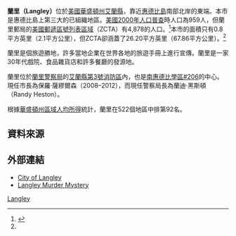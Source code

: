{{Infobox settlement
|official_name            = 蘭里
|native_name              = City of Langley
|settlement_type          = [[城市|城市]]
|nickname                 = "Langley by the Sea"<br/>「海邊的蘭里」
|motto                    =

<!-- 圖片 -->
|image_skyline            =
|imagesize                =
|image_caption            =
|image_flag               =
|image_seal               = <!-- 檔案不存在 Langley_WA_seal.png ，可從英文維基百科取得 -->

<!-- 地圖 -->
|image_map = Island_County_Washington_Incorporated_and_Unincorporated_areas_Langley_Highlighted.svg
|mapsize                  = 250px
|map_caption              = 蘭里位置圖
|image_map1               =
|mapsize1                 =
|map_caption1             =

<!-- 行政區 -->
|subdivision_type         = [[國家|國家]]
|subdivision_name         = [[美國|美國]]
|subdivision_type1        = [[州|州]]
|subdivision_name1        = [[華盛頓州|華盛頓州]]
|subdivision_type2        = [[郡|郡]]
|subdivision_name2        = [[艾蘭縣|艾蘭縣]]

<!-- 政府 -->
|government_footnotes     =
|government_type          = [[市長-議會制政府|市長-議會制政府]]和5位議員
|leader_title             = [[市長|市長]]
|leader_name              = 保羅·薩繆爾森<br/>（Paul Samuelson）
|leader_title1            =
|leader_name1             =
|established_title        = 組織
|established_date         = 1912年2月26日，1913年正式

<!-- 地區 -->
|unit_pref  =  Imperial
|area_footnotes           =
|area_magnitude           = 1 E9
|area_total_km2           = 2.1
|area_total_sq_mi         = 0.8
|area_land_sq_mi          = 0.79
|area_water_sq_mi         = 0.01
|area_land_km2            = 2.0
|area_metro_km2           = 67.86
|area_metro_sq_mi         = 26.2
|area_water_km2           = 0

<!-- 人口 -->
|population_as_of         = 2006年4月1日
|population_footnotes     = <ref name=populationtotal>{{cite web
 |url         = http://www.ofm.wa.gov/pop/april1/rank2006.pdf
 |format      = pdf
 |publisher   = Office of Financial Management
 |title       = Rank of Cities and Towns by April 1, 2006 Population Size
 |accessdate  = 2007-03-05
 |deadurl     = yes
 |archiveurl  = https://web.archive.org/web/20070615121029/http://www.ofm.wa.gov/pop/april1/rank2006.pdf
 |archivedate = 2007-06-15
}}</ref>
|population_total         = 1,055
|population_metro         = 4,878
|population_density_km2   = 502.1
|population_density_sq_mi = 1318.75

<!-- 基本資料 -->
|timezone                 = [[太平洋時區|PST]]
|utc_offset               = -8
|timezone_DST             = PDT
|utc_offset_DST           = -7
|elevation_footnotes      =
|elevation_m              = 0-27.7
|elevation_ft             = 0-90
|coordinates_display      = inline,title
|coordinates_type         = region:US_type:city
|latd = 48 |latm = 2 |lats = 12.92 |latNS = N
|longd = 122 |longm = 24 |longs = 30.6 |longEW = W

<!-- 其他資料 -->
|postal_code_type         = [[美國郵遞區號|郵遞區號]]
|postal_code              = 98260
|area_code                = [[北美洲电话区号列表|360]]
|blank_name               = [[聯邦資訊處理標準|聯邦資訊處理標準碼]]
|blank_info               = 53-11160{{GR|2}}
|blank1_name              = [[地名資訊系統編號|地名資訊系統編號]]
|blank1_info              = 1503899{{GR|3}}
|blank2_name              = 電信局
|blank2_info              = 221, 321, 331, 341, 730
|website                  = [http://www.langleywa.com www.langleywa.com]
|footnotes                =
}}
'''蘭里（Langley）'''位於[[美國|美國]][[華盛頓州|華盛頓州]][[艾蘭縣|艾蘭縣]]，靠近[[惠德比島|惠德比島]]南部北岸的東端。本市是惠德比島上第三大的已組織地區。[[美國2000年人口普查|美國2000年人口普查]]時人口為959人，但蘭里郵局的[[美國郵遞區號列表區域|美國郵遞區號列表區域]]（ZCTA）有4,878的人口。<ref name="factfinder.census.gov">{{cite web|url=http://factfinder.census.gov/servlet/GCTTable?_bm=y&-geo_id=85000US982&-_box_head_nbr=GCT-PH1&-ds_name=DEC_2000_SF1_U&-_lang=en&-format=ZI-1&-_sse=on|title=982 3-Digit ZCTA by 5-digit ZIP Code Tabulation Area|work=U.S. Census Bureau|year=2000|accessdate=2006-08-04|archive-url=https://archive.today/20200212043544/http://factfinder.census.gov/servlet/GCTTable?_bm=y&-geo_id=85000US982&-_box_head_nbr=GCT-PH1&-ds_name=DEC_2000_SF1_U&-_lang=en&-format=ZI-1&-_sse=on|archive-date=2020-02-12|dead-url=yes}}</ref>本市的面積只有0.8平方英里（2.1平方公里），但ZCTA卻涵蓋了26.20平方英里（67.86平方公里）。<ref name="factfinder.census.gov"/>

蘭里是個旅遊勝地，許多當地企業在世界各地的旅遊手冊上進行宣傳。蘭里是一家30年代戲院、食品雜貨店和許多餐廳的發源地。

蘭里位於[[蘭里警察局|蘭里警察局]]的[[艾蘭縣第3號消防區|艾蘭縣第3號消防區]]內，也是[[南惠德比學區#206|南惠德比學區#206]]的中心。現任市長為保羅·薩繆爾森（2008–2012），而現任警察局長為蘭迪·黑斯頓（Randy Heston）。 

根據[[華盛頓州區域人均所得|華盛頓州區域人均所得]]統計，蘭里在522個地區中排第92名。

==資料來源==
<references/>

==外部連結==
* [http://www.langleywa.org City of Langley] {{Wayback|url=http://www.langleywa.org/ |date=20210503074831 }}
* [https://web.archive.org/web/20061013080559/http://langleychamb.whidbey.com/mystery/mystery.htm Langley Murder Mystery]

{{Washington}}

[[Category:華盛頓州城市|Langley]]